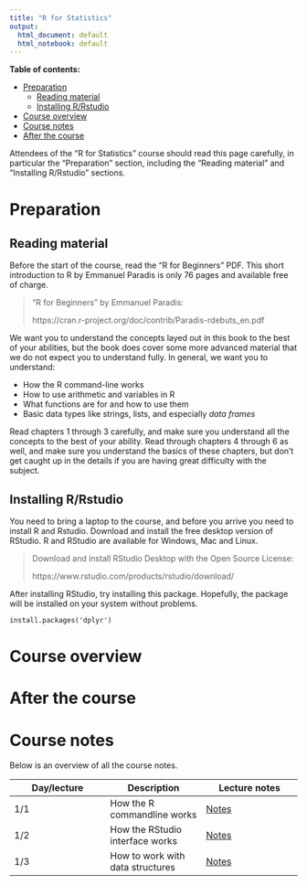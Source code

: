 ```yaml
---
title: "R for Statistics"
output:
  html_document: default
  html_notebook: default
---
```


**Table of contents:**

<!-- toc -->
- [Preparation](#Preparation)
  * [Reading material](#Reading-material)
  * [Installing R/Rstudio](#Installing-RRstudio)
- [Course overview](#Course-overview)
- [Course notes](#Course-notes)
- [After the course](#After-the-course)

<!-- tocstop -->

Attendees of the "R for Statistics" course should read this page carefully, in particular the "Preparation" section, including the "Reading material" and "Installing R/Rstudio" sections.

# Preparation

## Reading material

Before the start of the course, read the "R for Beginners" PDF. This short introduction to R by Emmanuel Paradis is only 76 pages and available free of charge.

> "R for Beginners" by Emmanuel Paradis:
>
> https://cran.r-project.org/doc/contrib/Paradis-rdebuts_en.pdf

We want you to understand the concepts layed out in this book to the best of your abilities, but the book does cover some more advanced material that we do not expect you to understand fully. In general, we want you to understand:

* How the R command-line works
* How to use arithmetic and variables in R
* What functions are for and how to use them
* Basic data types like strings, lists, and especially *data frames*

Read chapters 1 through 3 carefully, and make sure you understand all the concepts to the best of your ability. Read through chapters 4 through 6 as well, and make sure you understand the basics of these chapters, but don't get caught up in the details if you are having great difficulty with the subject.

## Installing R/Rstudio

You need to bring a laptop to the course, and before you arrive you need to install R and Rstudio. Download and install the free desktop version of RStudio. R and RStudio are available for Windows, Mac and Linux.

> Download and install RStudio Desktop with the Open Source License:
> 
> https://www.rstudio.com/products/rstudio/download/

After installing RStudio, try installing this package. Hopefully, the package will be installed on your system without problems.

```
install.packages('dplyr')
```

# Course overview

# After the course

# Course notes

Below is an overview of all the course notes.

Day/lecture | Description | Lecture notes
---|---|---
1/1 | How the R commandline works | [Notes](https://olavurmortensen.github.io/r-for-statistics/notebooks/basic_r.nb.html)
1/2 | How the RStudio interface works | [Notes](https://olavurmortensen.github.io/r-for-statistics/notebooks/basic_rstudio.nb.html)
1/3 | How to work with data structures | [Notes](https://olavurmortensen.github.io/r-for-statistics/notebooks/data_handling.nb.html)